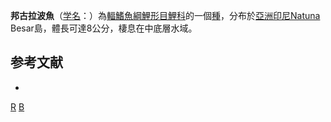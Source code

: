 {{Speciesbox 
| taxon = Rasbora bunguranensis
| status = NE
| status_system = IUCN3.1
| authority = [[Brittan|Brittan]], 1951
| synonyms = *''Rasbora elegans bunguranensis''<br /><small>Brittan, 1951</small>
}}
'''邦古拉波魚'''（[[学名|学名]]：{{lang|la|'''''Rasbora bunguranensis'''''}}）為[[輻鰭魚綱|輻鰭魚綱]][[鯉形目|鯉形目]][[鯉科|鯉科]]的一個[[種|種]]，分布於[[亞洲|亞洲]][[印尼|印尼]]Natuna Besar島，體長可達8公分，棲息在中底層水域。

== 参考文献 ==
*{{FishBase_species|genus=Rasbora|species=bunguranensis|year=2011|month=12}}
{{Taxonbar}}

[[Category:1951年描述的鱼类|R]]
[[Category:波魚屬|B]]